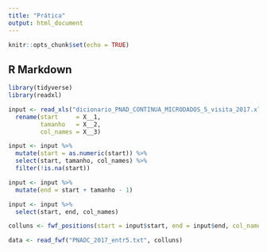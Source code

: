 ```yaml
---
title: "Prática"
output: html_document
---
```


```r
knitr::opts_chunk$set(echo = TRUE)
```

## R Markdown

```r
library(tidyverse)
library(readxl)

input <- read_xls("dicionario_PNAD_CONTINUA_MICRODADOS_5_visita_2017.xls", col_names = F) %>% 
  rename(start     = X__1,
         tamanho   = X__2,
         col_names = X__3)

input <- input %>% 
  mutate(start = as.numeric(start)) %>% 
  select(start, tamanho, col_names) %>% 
  filter(!is.na(start))

input <- input %>% 
  mutate(end = start + tamanho - 1)

input <- input %>% 
  select(start, end, col_names)

colluns <- fwf_positions(start = input$start, end = input$end, col_names = input$col_names)

data <- read_fwf("PNADC_2017_entr5.txt", colluns)


```

